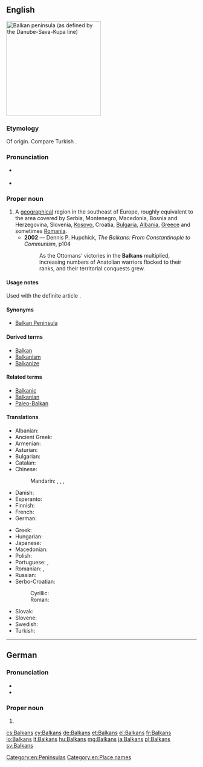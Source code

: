 ==English==
[[Image:Balkan_Peninsula.svg|thumb|250px|Balkan peninsula (as defined by the Danube-Sava-Kupa line)]]
{{wikipedia}}

===Etymology===
Of {{etyl|trk|en}} origin. Compare Turkish {{term|balkan||wooded mountain range|lang=tr}}.

===Pronunciation===
* {{a|UK}} {{IPA|/ˈbɔːl.kənz/|/ˈbɒl.kənz/|lang=en}}
* {{a|US}} {{IPA|/ˈbɑl.kənz/|/ˈbɔl.kənz/|lang=en}}

===Proper noun===
{{en-proper noun}}

# A [[geographical]] region in the southeast of Europe, roughly equivalent to the area covered by Serbia, Montenegro, Macedonia, Bosnia and Herzegovina, Slovenia, [[Kosovo]], Croatia, [[Bulgaria]], [[Albania]], [[Greece]] and sometimes [[Romania]].
#* '''2002''' — Dennis P. Hupchick, ''The Balkans: From Constantinople to Communism'', p104
#*: As the Ottomans' victories in the '''Balkans''' multiplied, increasing numbers of Anatolian warriors flocked to their ranks, and their territorial conquests grew.

====Usage notes====
Used with the definite article {{term|the}}.

====Synonyms====
* {{sense|geographical region}} [[Balkan Peninsula]]

====Derived terms====
* [[Balkan]]
* [[Balkanism]]
* [[Balkanize]]

====Related terms====
* [[Balkanic]]
* [[Balkanian]]
* [[Paleo-Balkan]]

====Translations====
{{trans-top-also|geographical region in the southeast of Europe|Balkan Peninsula}}
* Albanian: {{t-needed|sq}}
* Ancient Greek: {{t|grc|Χερσόνησος τοῦ Αἵμου|m|sc=polytonic}}
* Armenian: {{t|hy|Բալկաններ}}
* Asturian: {{t|ast|Balcanes|m}}
* Bulgarian: {{t|bg|Балкани|p|sc=Cyrl}}
* Catalan: {{t|ca|Balcans|m-p}}
* Chinese:
*: Mandarin: {{t|cmn|巴爾幹|sc=Hani}}, {{t+|cmn|巴尔干|tr=Bā'ěrgàn|sc=Hani}}, {{t+|cmn|巴爾幹半島|sc=Hani}}, {{t|cmn|巴尔干半岛|tr=Bā'ěrgàn bàndǎo|sc=Hani}}
* Danish: {{t|da|Balkanhalvøen}}
* Esperanto: {{t|eo|Balkanio}}
* Finnish: {{t+|fi|Balkan}}
* French: {{t+|fr|Balkans|m}}
* German: {{t+|de|Balkan|m}}
{{trans-mid}}
* Greek: {{t+|el|Βαλκάνια|n-p}}
* Hungarian: {{t+|hu|Balkán}}
* Japanese: {{t|ja|バルカン半島|tr=[[Barukan hantō]]|sc=Jpan}}
* Macedonian: {{t|mk|Балкан|m}}
* Polish: {{t+|pl|Bałkany}}
* Portuguese: {{t|pt|Balcãs|m-p}}, {{t|pt|Bálcãs|m-p}}
* Romanian: {{t|ro|Balcani|m-p}}, {{t|ro|Peninsula Balcanică|f}}
* Russian: {{t+|ru|Балка́ны|m-p}}
* Serbo-Croatian:
*: Cyrillic: {{t|sh|Балкан|m|sc=Cyrl}}
*: Roman: {{t|sh|Balkan|m|sc=Latn}}
* Slovak: {{t|sk|Balkán|m}}
* Slovene: {{t|sl|Balkán|m}}
* Swedish: {{t+|sv|Balkan}}
* Turkish: {{t+|tr|Balkanlar|p}}
{{trans-bottom}}

[[Category:en:Peninsulas]]
[[Category:en:Place names]]

----

==German==

===Pronunciation===
* {{IPA|/ˈbalkaːns/|lang=de}}
* {{hyphenation|Bal|kans|lang=de}}

===Proper noun===
{{head|de|proper noun form}}

# {{inflection of|Balkan||gen|s|lang=de}}

[[cs:Balkans]]
[[cy:Balkans]]
[[de:Balkans]]
[[et:Balkans]]
[[el:Balkans]]
[[fr:Balkans]]
[[io:Balkans]]
[[lt:Balkans]]
[[hu:Balkans]]
[[mg:Balkans]]
[[ja:Balkans]]
[[pl:Balkans]]
[[sv:Balkans]]